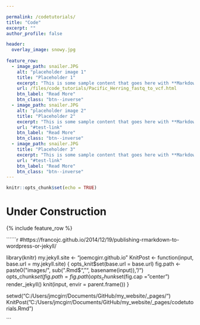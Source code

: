 ```yaml
---

permalink: /codetutorials/
title: "Code"
excerpt: ""
author_profile: false

header:
  overlay_image: snowy.jpg
  
feature_row:
  - image_path: snailer.JPG
    alt: "placeholder image 1"
    title: "Placeholder 1"
    excerpt: "This is some sample content that goes here with **Markdown** formatting."
    url: /files/code_tutorials/Pacific_Herring_fastq_to_vcf.html
    btn_label: "Read More"
    btn_class: "btn--inverse"
  - image_path: snailer.JPG
    alt: "placeholder image 2"
    title: "Placeholder 2"
    excerpt: "This is some sample content that goes here with **Markdown** formatting."
    url: "#test-link"
    btn_label: "Read More"
    btn_class: "btn--inverse"
  - image_path: snailer.JPG
    title: "Placeholder 3"
    excerpt: "This is some sample content that goes here with **Markdown** formatting."
    url: "#test-link"
    btn_label: "Read More"
    btn_class: "btn--inverse"
---
```


```r
knitr::opts_chunk$set(echo = TRUE)
```

# Under Construction

{% include feature_row %}

``````r
#https://francojc.github.io/2014/12/19/publishing-rmarkdown-to-wordpress-or-jekyll/

library(knitr)
my.jekyll.site <- "joemcgirr.github.io"
KnitPost <- function(input, base.url = my.jekyll.site) {
  opts_knit$set(base.url = base.url)
  fig.path <- paste0("images/", sub(".Rmd$", "", basename(input)), "/")
  opts_chunk$set(fig.path = fig.path)
  opts_chunk$set(fig.cap = "center")
  render_jekyll()
  knit(input, envir = parent.frame())
}

setwd("C:/Users/jmcgirr/Documents/GitHub/my_website/_pages/")
KnitPost("C:/Users/jmcgirr/Documents/GitHub/my_website/_pages/codetutorials.Rmd")

```